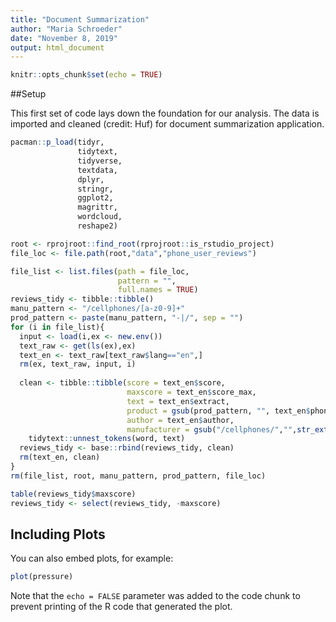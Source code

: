 ---
title: "Document Summarization"
author: "Maria Schroeder"
date: "November 8, 2019"
output: html_document
---

```{r setup, include=FALSE}
knitr::opts_chunk$set(echo = TRUE)
```

##Setup

This first set of code lays down the foundation for our analysis. The data is imported and cleaned (credit: Huf) for document summarization application.

```{r cars}
pacman::p_load(tidyr,
               tidytext,
               tidyverse,
               textdata,
               dplyr,
               stringr,
               ggplot2,
               magrittr,
               wordcloud,
               reshape2)

root <- rprojroot::find_root(rprojroot::is_rstudio_project)
file_loc <- file.path(root,"data","phone_user_reviews")

file_list <- list.files(path = file_loc,
                        pattern = "",
                        full.names = TRUE)
reviews_tidy <- tibble::tibble()
manu_pattern <- "/cellphones/[a-z0-9]+"
prod_pattern <- paste(manu_pattern, "-|/", sep = "")
for (i in file_list){
  input <- load(i,ex <- new.env())
  text_raw <- get(ls(ex),ex)
  text_en <- text_raw[text_raw$lang=="en",]
  rm(ex, text_raw, input, i)
  
  clean <- tibble::tibble(score = text_en$score,
                          maxscore = text_en$score_max,
                          text = text_en$extract,
                          product = gsub(prod_pattern, "", text_en$phone_url),
                          author = text_en$author,
                          manufacturer = gsub("/cellphones/","",str_extract(text_en$phone_url,manu_pattern))) %>%
    tidytext::unnest_tokens(word, text)
  reviews_tidy <- base::rbind(reviews_tidy, clean)
  rm(text_en, clean)
}
rm(file_list, root, manu_pattern, prod_pattern, file_loc)

table(reviews_tidy$maxscore)
reviews_tidy <- select(reviews_tidy, -maxscore)
```

## Including Plots

You can also embed plots, for example:

```{r pressure, echo=FALSE}
plot(pressure)
```

Note that the `echo = FALSE` parameter was added to the code chunk to prevent printing of the R code that generated the plot.
